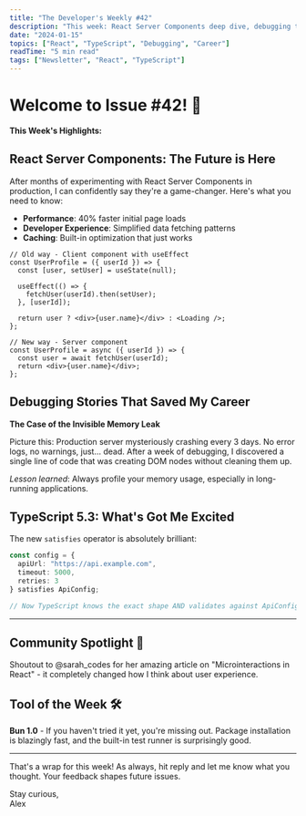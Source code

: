 ```yaml
---
title: "The Developer's Weekly #42"
description: "This week: React Server Components deep dive, debugging techniques that saved my career, and why I'm excited about TypeScript 5.3."
date: "2024-01-15"
topics: ["React", "TypeScript", "Debugging", "Career"]
readTime: "5 min read"
tags: ["Newsletter", "React", "TypeScript"]
---
```


# Welcome to Issue #42! 🚀

**This Week's Highlights:**

## React Server Components: The Future is Here

After months of experimenting with React Server Components in production, I can confidently say they're a game-changer. Here's what you need to know:

- **Performance**: 40% faster initial page loads
- **Developer Experience**: Simplified data fetching patterns
- **Caching**: Built-in optimization that just works

```tsx
// Old way - Client component with useEffect
const UserProfile = ({ userId }) => {
  const [user, setUser] = useState(null);
  
  useEffect(() => {
    fetchUser(userId).then(setUser);
  }, [userId]);
  
  return user ? <div>{user.name}</div> : <Loading />;
};

// New way - Server component
const UserProfile = async ({ userId }) => {
  const user = await fetchUser(userId);
  return <div>{user.name}</div>;
};
```

## Debugging Stories That Saved My Career

**The Case of the Invisible Memory Leak**

Picture this: Production server mysteriously crashing every 3 days. No error logs, no warnings, just... dead. After a week of debugging, I discovered a single line of code that was creating DOM nodes without cleaning them up.

*Lesson learned*: Always profile your memory usage, especially in long-running applications.

## TypeScript 5.3: What's Got Me Excited

The new `satisfies` operator is absolutely brilliant:

```typescript
const config = {
  apiUrl: "https://api.example.com",
  timeout: 5000,
  retries: 3
} satisfies ApiConfig;

// Now TypeScript knows the exact shape AND validates against ApiConfig!
```

---

## Community Spotlight 🌟

Shoutout to @sarah_codes for her amazing article on "Microinteractions in React" - it completely changed how I think about user experience.

## Tool of the Week 🛠️

**Bun 1.0** - If you haven't tried it yet, you're missing out. Package installation is blazingly fast, and the built-in test runner is surprisingly good.

---

That's a wrap for this week! As always, hit reply and let me know what you thought. Your feedback shapes future issues.

Stay curious,  
Alex